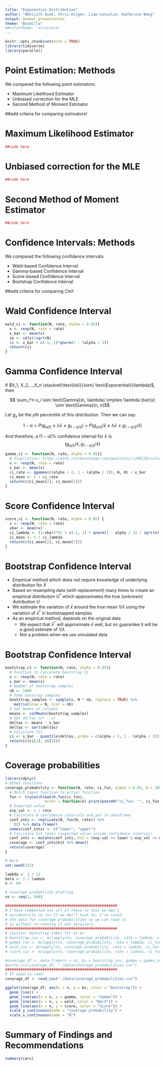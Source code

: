 ```yaml
---
title: "Exponential Distribution"
author: "Abhijith Asok, Chris Hilger, Liam Loscalzo, Katherine Wang"
output: beamer_presentation
theme: "Boadilla"
##colortheme: "structure"
---
```


```r
knitr::opts_chunk$set(echo = TRUE)
library(tidyverse)
library(parallel)
```

# Point Estimation: Methods

We compared the following point estimators:

- Maximum Likelihood Estimator
- Unbiased correction for the MLE
- Second Method of Moment Estimator

##add criteria for comparing estimators!

# Maximum Likelihood Estimator
```r
##code here

```

# Unbiased correction for the MLE
```r
##code here
```

# Second Method of Moment Estimator
```r
##code here
```

# Confidence Intervals: Methods

We compared the following confidence intervals:

- Wald-based Confidence Interval
- Gamma-based Confidence Interval
- Score-based Confidence Interval
- Bootstrap Confidence Interval

##add criteria for comparing CIs!!

# Wald Confidence Interval

```r
wald_ci <- function(N, rate, alpha = 0.05){
  x <- rexp(N, rate = rate)
  x_bar <- mean(x)
  se <- sd(x)/sqrt(N)
  ci <- x_bar + c(-1, 1)*qnorm(1 - (alpha / 2))
  return(ci)
}
```

# Gamma Confidence Interval

If $X_1, X_2,...,X_n \stackrel{\text{iid}}{\sim} \text{Exponential}(\lambda)$, then

$$
\sum_i^n x_i \sim \text{Gamma}(n, \lambda) \implies \lambda \bar{x} \sim \text{Gamma}(n, n)$$

Let $g_{y}$ be the $y$th percentile of this distribution. Then we can say:

$$
1 - \alpha = P(g_{\alpha/2} \le \lambda \bar{x} \le g_{1-\alpha/2}) = P(g_{\alpha/2}/\bar{x} \le \lambda \bar{x} \le g_{1-\alpha/2}/\bar{x})
$$

And therefore, a $(1 - \alpha)\%$ confidence interval for $\lambda$ is 
$$
(g_{\alpha / 2}/\bar{x},\, g_{1 - \alpha / 2}/\bar{x})
$$

```r
gamma_ci <- function(N, rate, alpha = 0.05){
  # Inspiration: https://math.stackexchange.com/questions/1288139/calculate-the-confidence-interval-of-parameter-of-exponential-distribution
  x <- rexp(N, rate = rate)
  x_bar <- mean(x)
  ci_rate <- qgamma(c(alpha / 2, 1 - (alpha / 2)), N, N) / x_bar
  ci_mean <- 1 / ci_rate
  return(c(ci_mean[2], ci_mean[1]))
}
```

# Score Confidence Interval
```r
score_ci <- function(N, rate, alpha = 0.05) {
  x <- rexp(N, rate = rate)
  xbar <- mean(x)
  ci_lambda <- (1/xbar)*(1 + c(-1, 1) * qnorm(1 - alpha / 2) / sqrt(n))
  ci_mean <- 1 / ci_lambda
  return(c(ci_mean[2], ci_mean[1]))
}
```

# Bootstrap Confidence Interval

- Empirical method which does not require knowledge of underlying distribution for $X$
- Based on resampling data (with replacement) many times to create an empirical distribution $U^*$ which approximates the true (unknown) distribution $U$ 
- We estimate the variation of $\bar{x}$ around the true mean $1/\lambda$ using the variation of $\bar{x}^*$ in bootstrapped samples
- As an empirical method, depends on the original data
  - We expect that $\bar{x}^*$ will approximate $\bar{x}$ well, but no guarantee it will be a good estimate of $1/\lambda$
  - Not a problem when we use simulated data

# Bootstrap Confidence Interval
```r
bootstrap_ci <- function(N, rate, alpha = 0.05){
  # Function to calculate bootstrap CI
  x <- rexp(N, rate = rate)
  x_bar <- mean(x)
  # Number of bootstrap samples
  nb <- 1000
  # Take boostrap samples
  bootstrap_samples <- sample(x, N * nb, replace = TRUE) %>%
    matrix(nrow = N, ncol = nb)
  # Get means of columns 
  means <- colMeans(bootstrap_samples)
  # Get deltas (x* - x)
  deltas <- means - x_bar
  deltas <- sort(deltas)
  # Calculate CIs
  ci <- x_bar - quantile(deltas, probs = c(alpha / 2, 1 - (alpha / 2)))
  return(c(ci[2], ci[1]))
}
```
# Coverage probabilities

```r
library(dplyr)
# Other functions
coverage_probability <- function(N, rate, ci_fun, alpha = 0.05, B = 1000){
  # Match input function to actual function
  fun <- tryCatch(match.fun(ci_fun), 
                  error = function(e) print(paste0("ci_fun: '", ci_fun, "' does not exist")))
  # Expected value
  exp_val <- 1 / rate
  # Calculate B confidence intervals and put in dataframe
  conf_ints <- replicate(B, fun(N, rate)) %>%
    t() %>% data.frame()
  names(conf_ints) <- c("lower", "upper")
  # Calculate hit rates (expected value inside confidence interval)
  conf_ints <- mutate(conf_ints, hit = (exp_val >= lower & exp_val <= upper))
  coverage <- conf_ints$hit %>% mean()
  return(coverage)
}

# Work
set.seed(123)

lambda <- 1 / 12
beta <- 1 / lambda
n <- 60

# Coverage probability plotting
ns <- seq(1, 500)

###################################################
# I have commented out all of these so that we don't 
# accidentally re run if we don't have to. I've saved 
# the data for coverage probabilities so we can read it 
# in without re-running if not necessary.
###################################################
# Caution: bootstrap takes for-ev-er
# bootstrap_cov <- mclapply(ns, coverage_probability, rate = lambda, ci_fun = "bootstrap_ci") %>% unlist()
# gamma_cov <- mclapply(ns, coverage_probability, rate = lambda, ci_fun = "gamma_ci") %>% unlist()
# wald_cov <- mclapply(ns, coverage_probability, rate = lambda, ci_fun = "wald_ci") %>% unlist()
# score_cov <- mclapply(ns, coverage_probability, rate = lambda, ci_fun = "score_ci") %>% unlist()

#coverage_df <- data.frame(n = ns, bs = bootstrap_cov, gamma = gamma_cov, wald = wald_cov, score = score_cov)
#write_csv(coverage_df, "./data/coverage_probabilities.csv")
###################################################
# If need to read:
coverage_df <- read_csv("./data/coverage_probabilities.csv")

ggplot(coverage_df, aes(x = n, y = bs, color = "Bootstrap")) +
  geom_line() +
  geom_line(aes(x = n, y = gamma, color = "Gamma")) +
  geom_line(aes(x = n, y = wald, color = "Wald")) +
  geom_line(aes(x = n, y = score, color = "Score")) +
  scale_y_continuous(name = "Coverage probability") +
  scale_x_continuous(name = "N")
```

# Summary of Findings and Recommendations

```r
summary(cars)
```


